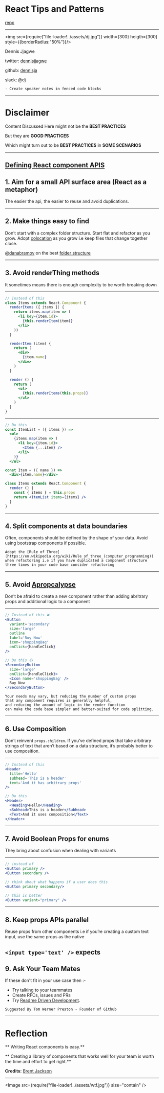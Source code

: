 

<Head>
  <title>Its Just React: Tips and Patterns to super charge your React Development</title>
</Head>

# React Tips and Patterns
[repo](https://github.com/dennisja/react-tips-and-patterns)

---

<img src={require("file-loader!../assets/dj.jpg")} width={300} heigth={300} style={{borderRadius:"50%"}}/>


Dennis Jjagwe

twitter: [dennisjjagwe](https://twitter.com/dennisjjagwe)

github: [dennisja](https://github.com/dennisja)

slack: @dj

```notes
- Create speaker notes in fenced code blocks
```

---

# Disclaimer

Content Discussed Here might not be the **BEST PRACTICES**

But they are **GOOD PRACTICES**

Which might turn out to be **BEST PRACTICES** in **SOME SCENARIOS**

---
## [Defining React component APIS](http://jxnblk.com/writing/posts/defining-component-apis-in-react/)

  ## 1. Aim for a small API surface area (React as a metaphor)

  The easier the api, the easier to reuse and avoid duplications. 

---
## 2. Make things easy to find

Don’t start with a complex folder structure. 
Start flat and refactor as you grow. 
Adopt [colocation](https://reactjs.org/docs/faq-structure.html) as you grow i.e keep files that change together close.

[@danabramov](https://github.com/gaearon) on the best [folder structure](https://react-file-structure.surge.sh/)

---
## 3. Avoid renderThing methods 
It sometimes means there is enough complexity to be worth breaking down

---


```jsx
// Instead of this
class Items extends React.Component {
  renderItems ({ items }) {
    return items.map(item => (
      <li key={item.id}>
        {this.renderItem(item)}
      </li>
    ))
  }

  renderItem (item) {
    return (
      <div>
        {item.name}
      </div>
    )
  }

  render () {
    return (
      <ul>
        {this.renderItems(this.props)}
      </ul>
    )
  }
}
```
---

```jsx
// Do this
const ItemList = ({ items }) =>
  <ul>
    {items.map(item => (
      <li key={item.id}>
        <Item {...item} />
      </li>
    )}
  </ul>

const Item = ({ name }) =>
  <div>{item.name}</div>

class Items extends React.Component {
  render () {
    const { items } = this.props
    return <ItemList items={items} />
  }
}
```

---
## 4. Split components at data boundaries
Often, components should be defined by the shape of your data. Avoid using bootstrap components if possible.

```notes
Adopt the [Rule of Three](https://en.wikipedia.org/wiki/Rule_of_three_(computer_programming)) 
when refactoring i.e if you have duplicated a component structure three times in your code base consider refactoring
```

---
## 5. Avoid [Apropcalypse](https://speakerdeck.com/jenncreighton/flexible-architecture-for-react-components?slide=10)
Don’t be afraid to create a new component rather than adding abritrary props and additional logic to a component

---

```jsx
// Instead of this ❌
<Button
  variant='secondary'
  size='large'
  outline
  label='Buy Now'
  icon='shoppingBag'
  onClick={handleClick}
/>

// Do this 👍
<SecondaryButton
  size='large'
  onClick={handleClick}>
  <Icon name='shoppingBag' />
  Buy Now 
</SecondaryButton>
```
```notes
Your needs may vary, but reducing the number of custom props 
that any component requires is generally helpful, 
and reducing the amount of logic in the render function 
can make the code base simpler and better-suited for code splitting.
```

---
## 6. Use Composition
Don’t reinvent `props.children`. If you’ve defined props that take arbitrary
 strings of text that aren’t based on a data structure, 
 it’s probably better to use composition.

---

```jsx
// Instead of this
<Header
  title='Hello'
  subhead='This is a header'
  text='And it has arbitrary props'
/>

// Do this
<Header>
  <Heading>Hello</Heading>
  <Subhead>This is a header</Subhead>
  <Text>And it uses composition</Text>
</Header>
```

---
## 7. Avoid Boolean Props for enums
They bring about confusion when dealing with variants

---

```jsx
// instead of 
<Button primary />
<Button secondary />

// think about what happens if a user does this
<Button primary secondary/>

// this is better
<Button variant="primary" />
```

---
## 8. Keep props APIs parallel
Reuse props from other components i.e if you’re creating a custom text input, 
use the same props as the native 

```<input type='text' />``` expects
---
## 9. Ask Your Team Mates
 If these don't fit in your use case then :-
  - Try talking to your teammates
  - Create RFCs, issues and PRs
  - Try [Readme Driven Development](http://tom.preston-werner.com/2010/08/23/readme-driven-development.html). 
  ```notes
  Suggested By Tom Werner Preston - Founder of Github
  ```
---
# Reflection
** Writing React components is easy.**

** Creating a library of components that works well for your team is worth the time and effort to get right.**

**Credits:** [Brent Jackson](https://twitter.com/jxnblk?lang=en)

---
<Image src={require("file-loader!../assets/wtf.jpg")} size="contain" />